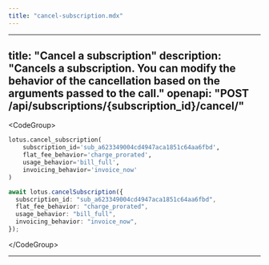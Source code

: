 ```yaml
---
title: "cancel-subscription.mdx"
---
```


---
title: "Cancel a subscription"
description: "Cancels a subscription. You can modify the behavior of the cancellation based on
the arguments passed to the call."
openapi: "POST /api/subscriptions/{subscription_id}/cancel/"
---

&lt;CodeGroup&gt;

```py Python
lotus.cancel_subscription(
    subscription_id='sub_a623349004cd4947aca1851c64aa6fbd',
    flat_fee_behavior='charge_prorated',
    usage_behavior='bill_full',
    invoicing_behavior='invoice_now'
)
```

```ts Typescript
await lotus.cancelSubscription({
  subscription_id: "sub_a623349004cd4947aca1851c64aa6fbd",
  flat_fee_behavior: "charge_prorated",
  usage_behavior: "bill_full",
  invoicing_behavior: "invoice_now",
});
```

&lt;/CodeGroup&gt;

---
